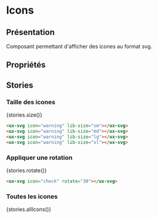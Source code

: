 
# Icons

<Meta title="Components|Images-Icones/Icons" />

## Présentation

Composant permettant d'afficher des icones au format svg.

## Propriétés

<Props of="ux-svg" />

## Stories

### Taille des icones
<Preview withSource="none">
  <Story name="Size" height="60px">
    {stories.size()}
  </Story>
</Preview>

```html
<ux-svg icon="warning" lib-size="sm"></ux-svg>
<ux-svg icon="warning" lib-size="md"></ux-svg>
<ux-svg icon="warning" lib-size="lg"></ux-svg>
<ux-svg icon="warning" lib-size="xl"></ux-svg>
```

### Appliquer une rotation
<Preview withSource="none">
  <Story name="Rotate" height="40px">
    {stories.rotate()}
  </Story>
</Preview>

```html
<ux-svg icon="check" rotate="30"></ux-svg>
```

### Toutes les icones
<Preview withSource="none">
  <Story name="AllIcons" height="600px">
    {stories.allIcons()}
  </Story>
</Preview>
